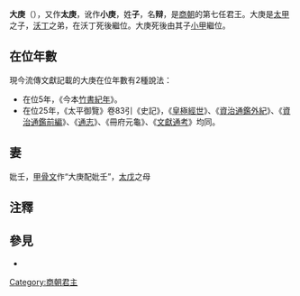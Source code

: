 {{Infobox 先秦人物
|名称=大庚
|图像=
|图说=
|别称=太庚
|姓=子
|氏=
|名=辩
|字=
|别名=
|别字=
|庙号=
|谥号=
|时代=商朝
|国家=商朝
|身份=国君
|父=太丁
|母=
|正妻=
|子女=[[小甲|小甲]]、[[太戊|太戊]]、[[雍己|雍己]]
}}
'''大庚'''（{{bd|？||？||catIdx=Z}}），又作'''太庚'''，讹作'''小庚'''，姓'''子'''，名'''辩'''，是[[商朝|商朝]]的第七任君王。大庚是[[太甲|太甲]]之子，[[沃丁|沃丁]]之弟，在沃丁死後繼位。大庚死後由其子[[小甲|小甲]]繼位。

== 在位年數 ==
現今流傳文獻記載的大庚在位年數有2種說法：

*在位5年，《今本[[竹書紀年|竹書紀年]]》。
*在位25年，《太平御覽》卷83引《史記》，《[[皇極經世|皇極經世]]》、《[[資治通鑑外紀|資治通鑑外紀]]》、《[[資治通鑑前編|資治通鑑前編]]》、《[[通志|通志]]》、《冊府元龜》、《[[文獻通考|文獻通考]]》均同。

==妻==
妣壬，[[甲骨文|甲骨文]]作“大庚配妣壬”{{efn|[[郭沫若|郭沫若]]主编《甲骨文合集》（36218）}}，[[太戊|太戊]]之母

==注釋==
{{notelist|iger=}}

==參見==
*{{wikisource history link|史記|003|太庚、小甲、雍己}}
{{中国君主|兄[[沃丁|沃丁]]|子[[小甲|小甲]]|[[商朝君主列表|商朝國君]]|第7代}}
{{商朝君主}}

[[Category:商朝君主|Category:商朝君主]]
